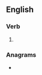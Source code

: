 ==English==

===Verb===
{{head|en|verb form}}

# {{en-past of|boggle}}

===Anagrams===
* {{anagrams|en|blogged}}